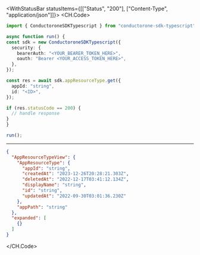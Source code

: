 

<WithStatusBar statusItems={[["Status", "200"], ["Content-Type", "application/json"]]}>
  <CH.Code>
  ```typescript Get.ts
  import { ConductoroneSDKTypescript } from "conductorone-sdk-typescript";

async function run() {
  const sdk = new ConductoroneSDKTypescript({
    security: {
      bearerAuth: "<YOUR_BEARER_TOKEN_HERE>",
      oauth: "Bearer <YOUR_ACCESS_TOKEN_HERE>",
    },
  });

  const res = await sdk.appResourceType.get({
    appId: "string",
    id: "<ID>",
  });

  if (res.statusCode == 200) {
    // handle response
  }
}

run();
  ```
  ---

  ```json Example Response
  {
    "AppResourceTypeView": {
      "AppResourceType": {
        "appId": "string",
        "createdAt": "2023-12-26T20:28:21.303Z",
        "deletedAt": "2022-12-17T03:41:12.134Z",
        "displayName": "string",
        "id": "string",
        "updatedAt": "2022-09-30T03:01:36.230Z"
      },
      "appPath": "string"
    },
    "expanded": [
      {}
    ]
  }
  ```
  </CH.Code>
</WithStatusBar>
